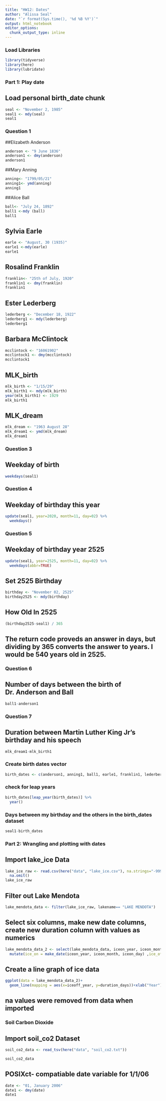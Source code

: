 ```yaml
---
title: "HW12: Dates"
author: "Alissa Seal"
date: "`r format(Sys.time(), '%d %B %Y')`"
output: html_notebook
editor_options: 
  chunk_output_type: inline
---
```


### Load Libraries
```r
library(tidyverse)
library(here)
library(lubridate)
```

### Part 1: Play date

## Load personal birth_date chunk
```r
seal <- "November 2, 1985"
seal1 <- mdy(seal)
seal1
```

### Question 1

##Elizabeth Anderson
```r
anderson <- "9 June 1836"
anderson1 <- dmy(anderson)
anderson1
```

##Mary Anning
```r
anning<- "1799/05/21"
anning1<- ymd(anning)
anning1
```

##Alice Ball
```r
ball<- "July 24, 1892"
ball1 <-mdy (ball)
ball1
```

## Sylvia Earle
```r
earle <- "August, 30 (1935)"
earle1 <-mdy(earle)
earle1
```

## Rosalind Franklin
```r
franklin<- "25th of July, 1920"
franklin1 <- dmy(franklin)
franklin1
```

## Ester Lederberg
```r
lederberg <- "December 18, 1922"
lederberg1 <- mdy(lederberg)
lederberg1
```

## Barbara McClintock
```r
mcclintock <- "16061902"
mcclintock1 <- dmy(mcclintock)
mcclintock1
```

## MLK_birth

```r
mlk_birth <- "1/15/29"
mlk_birth1 <- mdy(mlk_birth)
year(mlk_birth1) <- 1929
mlk_birth1
```

## MLK_dream
```r
mlk_dream <- "1963 August 28"
mlk_dream1 <- ymd(mlk_dream)
mlk_dream1
```

### Question 3
## Weekday of birth
```r
weekdays(seal1)
```

### Question 4
## Weekday of birthday this year
```r
update(seal1, year=2020, month=11, day=02) %>%
  weekdays()
```

### Question 5
## Weekday of birthday year 2525
```r
update(seal1, year=2525, month=11, day=02) %>%
  weekdays(abbr=TRUE)
```

## Set 2525 Birthday
```r
birthday <- "November 02, 2525"
birthday2525 <- mdy(birthday)
```

## How Old In 2525
```r
(birthday2525-seal1) / 365
```
## The return code proveds an answer in days, but dividing by 365 converts the answer to years. I would be 540 years old in 2525. 


### Question 6

## Number of days between the birth of Dr. Anderson and Ball

```r
ball1-anderson1
```

### Question 7

## Duration between Martin Luther King Jr's birthday and his speech
```r
mlk_dream1-mlk_birth1
```

### Create birth dates vector

```r
birth_dates <- c(anderson1, anning1, ball1, earle1, franklin1, lederberg1, mcclintock1, mlk_birth1, seal1)
```

### check for leap years
```r
birth_dates[leap_year(birth_dates)] %>%
  year()
```

### Days between my birthday and the others in the birth_dates dataset

```r
seal1-birth_dates
```

### Part 2: Wrangling and plotting with dates

## Import lake_ice Data
```r
lake_ice_raw <- read.csv(here("data", "lake_ice.csv"), na.strings="-999") %>%
  na.omit()
lake_ice_raw
```

## Filter out Lake Mendota
```r
lake_mendota_data <- filter(lake_ice_raw, lakename== "LAKE MENDOTA") 
```

## Select six columns, make new date columns, create new duration column with values as numerics
```r
lake_mendota_data_2 <- select(lake_mendota_data, iceon_year, iceon_month, iceon_day, iceoff_year, iceoff_month, iceoff_day) %>%
  mutate(ice_on = make_date(iceon_year, iceon_month, iceon_day) ,ice_off = make_date(iceoff_year, iceoff_month, iceoff_day), duration_days = as.numeric(ice_off-ice_on))


```


## Create a line graph of ice data
```r
ggplot(data = lake_mendota_data_2)+
  geom_line(mapping = aes(x=iceoff_year, y=duration_days))+xlab("Year")+ylab("Duration of Ice/Days")


```
## na values were removed from data when imported

### Soil Carbon Dioxide

## Import soil_co2 Dataset

```r
soil_co2_data <- read_tsv(here("data", "soil_co2.txt"))
```
```r
soil_co2_data
```

## POSIXct- compatiable date variable for 1/1/06

```r
date <- "01, January 2006"
date1 <- dmy(date)
date1
```

```r

```



